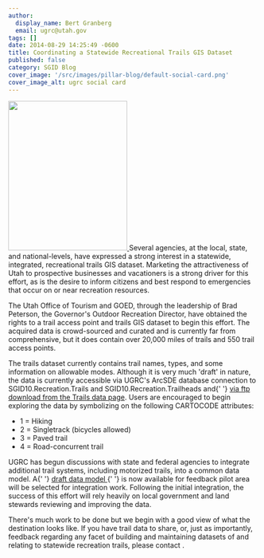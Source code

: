 ```yaml
---
author:
  display_name: Bert Granberg
  email: ugrc@utah.gov
tags: []
date: 2014-08-29 14:25:49 -0600
title: Coordinating a Statewide Recreational Trails GIS Dataset
published: false
category: SGID Blog
cover_image: '/src/images/pillar-blog/default-social-card.png'
cover_image_alt: ugrc social card
---
```



<p>
  <a href="/images/404.png">
    <img src="/images/404.png" alt="" title="Trails snapshot" width="239" height="300" class="inline-text-left" />
  </a>
  Several agencies, at the local, state, and national-levels, have expressed a strong interest in a statewide, integrated,
  recreational trails GIS dataset. Marketing the attractiveness of Utah to prospective businesses and vacationers is a strong
  driver for this effort, as is the desire to inform citizens and best respond to emergencies that occur on or near recreation
  resources.
</p>
<p>
  The Utah Office of Tourism and GOED, through the leadership of Brad Peterson, the Governor's Outdoor Recreation
  Director, have obtained the rights to a trail access point and trails GIS dataset to begin this effort. The acquired
  data is crowd-sourced and curated and is currently far from comprehensive, but it does contain over 20,000 miles of
  trails and 550 trail access points.
</p>
<p>
  The trails dataset currently contains trail names, types, and some information on allowable modes. Although it is very
  much 'draft' in nature, the data is currently accessible via UGRC's ArcSDE database connection to
  SGID10.Recreation.Trails and SGID10.Recreation.Trailheads and{' '}
  <a href="/products/sgid/recreation/trails-pathways">via ftp download from the Trails data page</a>. Users are
  encouraged to begin exploring the data by symbolizing on the following CARTOCODE attributes:
</p>
<ul>
  <li>1 = Hiking</li>
  <li>2 = Singletrack (bicycles allowed)</li>
  <li>3 = Paved trail</li>
  <li>4 = Road-concurrent trail</li>
</ul>
<p>
  UGRC has begun discussions with state and federal agencies to integrate additional trail systems, including motorized
  trails, into a common data model. A{' '}
  <a href="https://docs.google.com/a/utah.gov/spreadsheet/ccc?key=0Ar7VwMWMy3Z6dDVzUHYzV2NQZXlLUC12MG9qUFdyQmc&usp=drive_web#gid=0">
    draft data model
  </a>{' '}
  is now available for feedback pilot area will be selected for integration work. Following the initial integration, the
  success of this effort will rely heavily on local government and land stewards reviewing and improving the data.
</p>
<p>
  There's much work to be done but we begin with a good view of what the destination looks like. If you have trail data
  to share, or, just as importantly, feedback regarding any facet of building and maintaining datasets of and relating
  to statewide recreation trails, please contact <Contacts subject={frontmatter.title} contactKey="trails" inline />.
</p>

